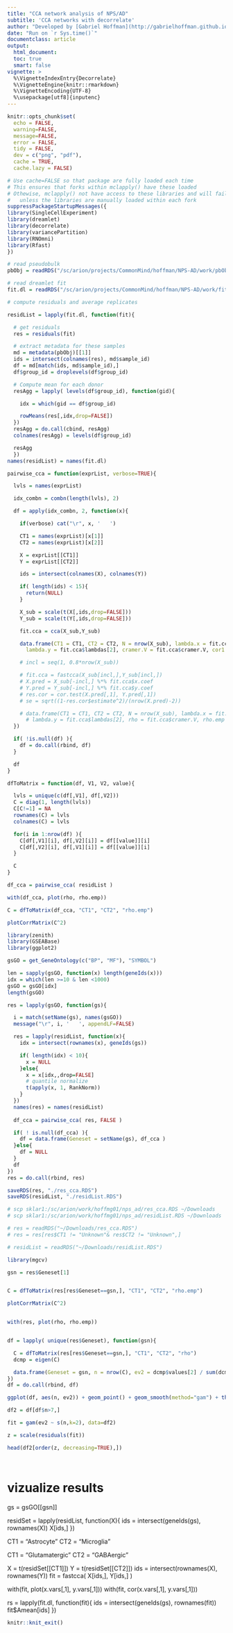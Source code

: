 ```yaml
---
title: "CCA network analysis of NPS/AD"
subtitle: 'CCA networks with decorrelate'
author: "Developed by [Gabriel Hoffman](http://gabrielhoffman.github.io/)"
date: "Run on `r Sys.time()`"
documentclass: article
output: 
  html_document:
  toc: true
  smart: false
vignette: >
  %\VignetteIndexEntry{Decorrelate}
  %\VignetteEngine{knitr::rmarkdown}
  %\VignetteEncoding{UTF-8}
  %\usepackage[utf8]{inputenc}
---
```



<!--- 

cd /hpc/users/hoffmg01/work/nps_ad
ml python
R
# rm -rf analysis_1_cache/

system("ml git; git pull")
rmarkdown::render("cca_networks.Rmd");


# https://hoffmg01.u.hpc.mssm.edu/nps_ad/





--->



```r
knitr::opts_chunk$set(
  echo = FALSE,
  warning=FALSE,
  message=FALSE,
  error = FALSE,
  tidy = FALSE,
  dev = c("png", "pdf"),
  cache = TRUE,
  cache.lazy = FALSE)
```

```r
# Use cache=FALSE so that package are fully loaded each time
# This ensures that forks within mclapply() have these loaded
# Othewise, mclapply() not have access to these libraries and will fail 
#   unless the libraries are manually loaded within each fork
suppressPackageStartupMessages({
library(SingleCellExperiment)
library(dreamlet)
library(decorrelate)
library(variancePartition)
library(RNOmni)
library(Rfast)
})
```




```r
# read pseudobulk
pbObj = readRDS("/sc/arion/projects/CommonMind/hoffman/NPS-AD/work/pbObj.RDS")

# read dreamlet fit
fit.dl = readRDS("/sc/arion/projects/CommonMind/hoffman/NPS-AD/work/fit.dl.RDS")

# compute residuals and average replicates

residList = lapply(fit.dl, function(fit){

  # get residuals
  res = residuals(fit)

  # extract metadata for these samples
  md = metadata(pbObj)[[1]]
  ids = intersect(colnames(res), md$sample_id)
  df = md[match(ids, md$sample_id),]
  df$group_id = droplevels(df$group_id)

  # Compute mean for each donor
  resAgg = lapply( levels(df$group_id), function(gid){

    idx = which(gid == df$group_id)

    rowMeans(res[,idx,drop=FALSE])
  })
  resAgg = do.call(cbind, resAgg)
  colnames(resAgg) = levels(df$group_id)

  resAgg
  })
names(residList) = names(fit.dl)
```



```r
pairwise_cca = function(exprList, verbose=TRUE){

  lvls = names(exprList)

  idx_combn = combn(length(lvls), 2)

  df = apply(idx_combn, 2, function(x){

    if(verbose) cat("\r", x, '   ')

    CT1 = names(exprList)[x[1]]
    CT2 = names(exprList)[x[2]]

    X = exprList[[CT1]]
    Y = exprList[[CT2]]

    ids = intersect(colnames(X), colnames(Y))

    if( length(ids) < 15){
      return(NULL)
    }

    X_sub = scale(t(X[,ids,drop=FALSE]))
    Y_sub = scale(t(Y[,ids,drop=FALSE]))

    fit.cca = cca(X_sub,Y_sub)

    data.frame(CT1 = CT1, CT2 = CT2, N = nrow(X_sub), lambda.x = fit.cca$lambdas[1],
      lambda.y = fit.cca$lambdas[2], cramer.V = fit.cca$cramer.V, cor1 = fit.cca$cor[1], rho1 = fit.cca$rho.mod[1], ri.x=sum(fit.cca$x.ri), ri.y=sum(fit.cca$y.ri), n.x=ncol(X_sub), n.x=ncol(Y_sub)) 

    # incl = seq(1, 0.8*nrow(X_sub))   

    # fit.cca = fastcca(X_sub[incl,],Y_sub[incl,])
    # X.pred = X_sub[-incl,] %*% fit.cca$x.coef
    # Y.pred = Y_sub[-incl,] %*% fit.cca$y.coef
    # res.cor = cor.test(X.pred[,1], Y.pred[,1])
    # se = sqrt((1-res.cor$estimate^2)/(nrow(X.pred)-2))

    # data.frame(CT1 = CT1, CT2 = CT2, N = nrow(X_sub), lambda.x = fit.cca$lambdas[1],
      # lambda.y = fit.cca$lambdas[2], rho = fit.cca$cramer.V, rho.emp = res.cor$estimate, se = se) 
  })

  if( !is.null(df) ){
    df = do.call(rbind, df)
  }

  df
}

dfToMatrix = function(df, V1, V2, value){

  lvls = unique(c(df[,V1], df[,V2]))
  C = diag(1, length(lvls))
  C[C!=1] = NA
  rownames(C) = lvls
  colnames(C) = lvls

  for(i in 1:nrow(df) ){
    C[df[,V1][i], df[,V2][i]] = df[[value]][i]
    C[df[,V2][i], df[,V1][i]] = df[[value]][i]
  }

  C
}
```

```r
df_cca = pairwise_cca( residList )

```

```r
with(df_cca, plot(rho, rho.emp))
```

```r

C = dfToMatrix(df_cca, "CT1", "CT2", "rho.emp")

plotCorrMatrix(C^2)
```

```r
library(zenith)
library(GSEABase) 
library(ggplot2)

gsGO = get_GeneOntology(c("BP", "MF"), "SYMBOL")

len = sapply(gsGO, function(x) length(geneIds(x)))
idx = which(len >=10 & len <1000)
gsGO = gsGO[idx]
length(gsGO)

res = lapply(gsGO, function(gs){

  i = match(setName(gs), names(gsGO))
  message("\r", i, '   ', appendLF=FALSE)

  res = lapply(residList, function(x){
    idx = intersect(rownames(x), geneIds(gs))

    if( length(idx) < 10){
      x = NULL
    }else{
      x = x[idx,,drop=FALSE]
      # quantile normalize
      t(apply(x, 1, RankNorm))
    }
  })
  names(res) = names(residList)
 
  df_cca = pairwise_cca( res, FALSE )

  if( ! is.null(df_cca) ){
    df = data.frame(Geneset = setName(gs), df_cca )
  }else{
    df = NULL
  }
  df
})
res = do.call(rbind, res)

saveRDS(res, "./res_cca.RDS")
saveRDS(residList, "./residList.RDS")

# scp sklar1:/sc/arion/work/hoffmg01/nps_ad/res_cca.RDS ~/Downloads
# scp sklar1:/sc/arion/work/hoffmg01/nps_ad/residList.RDS ~/Downloads

# res = readRDS("~/Downloads/res_cca.RDS")
# res = res[res$CT1 != "Unknown"& res$CT2 != "Unknown",]

# residList = readRDS("~/Downloads/residList.RDS")
```

```r

library(mgcv)

gsn = res$Geneset[1]


C = dfToMatrix(res[res$Geneset==gsn,], "CT1", "CT2", "rho.emp")

plotCorrMatrix(C^2)


with(res, plot(rho, rho.emp))


df = lapply( unique(res$Geneset), function(gsn){

  C = dfToMatrix(res[res$Geneset==gsn,], "CT1", "CT2", "rho")
  dcmp = eigen(C)

  data.frame(Geneset = gsn, n = nrow(C), ev2 = dcmp$values[2] / sum(dcmp$values))
})
df = do.call(rbind, df)

ggplot(df, aes(n, ev2)) + geom_point() + geom_smooth(method="gam") + theme_classic()

df2 = df[df$n>7,]

fit = gam(ev2 ~ s(n,k=2), data=df2)

z = scale(residuals(fit))

head(df2[order(z, decreasing=TRUE),])




```



# vizualize results
gs = gsGO[[gsn]]

residSet = lapply(residList, function(X){
  ids = intersect(geneIds(gs), rownames(X))
  X[ids,]
})

CT1 = "Astrocyte"
CT2 = "Microglia"

CT1 = "Glutamatergic"
CT2 = "GABAergic"

X = t(residSet[[CT1]])
Y = t(residSet[[CT2]])
ids = intersect(rownames(X), rownames(Y))
fit = fastcca( X[ids,], Y[ids,] )

with(fit, plot(x.vars[,1], y.vars[,1]))
with(fit, cor(x.vars[,1], y.vars[,1]))



rs = lapply(fit.dl, function(fit){
  ids = intersect(geneIds(gs), rownames(fit))
  fit$Amean[ids]
})

















```r
knitr::knit_exit()
```












